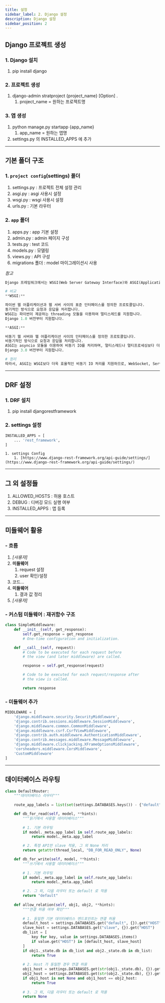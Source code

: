 ```yaml
---
title: 설정
sidebar_label: 2. Django 설정
description: Django 설정
sidebar_position: 2
---
```



<div className={styles.installLayout}>
<div className={styles.installLayoutLeft}>

## Django 프로젝트 생성

</div>
<div className={styles.installLayoutRight}>

### 1. Django 설치
1. pip install django
### 2. 프로젝트 생성
1. django-admin stratproject {project_name} [Option] .
    1. project_name = 원하는 프로젝트명
### 3. 앱 생성
1. python manage.py startapp {app_name}
    1. app_name = 원하는 앱명
2. settings.py 의 INSTALLED_APPS 에 추가

</div>
</div>

---

<div className={styles.installLayout}>
<div className={styles.installLayoutLeft}>

## 기본 폴더 구조

</div>
<div className={styles.installLayoutRight}>

### 1. `project config`(settings) 폴더
1. settings.py : 프로젝트 전체 설정 관리
2. asgi.py : asgi 사용시 설정
3. wsgi.py : wsgi 사용시 설정
4. urls.py : 기본 라우터
### 2. `app` 폴더
1. apps.py : app 기본 설정
2. admin.py : admin 페이지 구성
3. tests.py : test 코드
4. models.py : 모델링
5. views.py : API 구성
6. migrations 폴더 : model 마이그레이션시 사용

*참고*

```python
Django 프레임워크에서는 WSGI(Web Server Gateway Interface)와 ASGI(Application Server Gateway Interface) 두 가지 프로토콜을 지원합니다. 이 두 프로토콜은 각각 다음과 같은 특징을 가지고 있습니다.

# 비교
**WSGI:**

파이썬 웹 어플리케이션과 웹 서버 사이의 표준 인터페이스를 정의한 프로토콜입니다.
동기적인 방식으로 요청과 응답을 처리합니다.
WSGI는 파이썬이 제공하는 threading 모듈을 이용하여 멀티스레드를 지원합니다.
Django 1.0 버전부터 지원합니다.

**ASGI:**

비동기 웹 서버와 웹 어플리케이션 사이의 인터페이스를 정의한 프로토콜입니다.
비동기적인 방식으로 요청과 응답을 처리합니다.
ASGI는 asyncio 모듈을 이용하여 비동기 IO를 처리하며, 멀티스레드나 멀티프로세싱보다 더 많은 처리량을 처리할 수 있습니다.
Django 3.0 버전부터 지원합니다.

# 정리
따라서, ASGI는 WSGI보다 더욱 효율적인 비동기 IO 처리를 지원하므로, WebSocket, Server-Sent Events, HTTP/2 등과 같이 대용량의 동시 접속을 처리해야 하는 경우에 적합합니다. 하지만, 대부분의 웹 어플리케이션에서는 WSGI를 사용하여 충분히 처리할 수 있으며, Django 애플리케이션의 경우에도 WSGI를 사용하는 것이 보다 안정적인 선택이 될 수 있습니다.
```

</div>
</div>

---

<div className={styles.installLayout}>
<div className={styles.installLayoutLeft}>

## DRF 설정

</div>
<div className={styles.installLayoutRight}>

### 1. DRF 설치
1. pip install djangorestframework
### 2. settings 설정

```python
INSTALLED_APPS = [
    ... 'rest_framework',
]
```

    1. settings Config
        1. [https://www.django-rest-framework.org/api-guide/settings/](https://www.django-rest-framework.org/api-guide/settings/)

</div>
</div>

---

<div className={styles.installLayout}>
<div className={styles.installLayoutLeft}>

## 그 외 설정들

</div>
<div className={styles.installLayoutRight}>

1. ALLOWED_HOSTS : 허용 호스트
2. DEBUG : 디버깅 모드 실행 여부
3. INSTALLED_APPS : 앱 등록

</div>
</div>

---

<div className={styles.installLayout}>
<div className={styles.installLayoutLeft}>

## 미들웨어 활용

</div>
<div className={styles.installLayoutRight}>

### - 흐름
1. *[사용자]*
2. **미들웨어**
    1. request 설정
    2. user 확인/설정
3. 코드…
4. **미들웨어**
    1. 결과 값 정리
5. *[사용자]*
### - 커스텀 미들웨어 : **재귀함수 구조**

```python
class SimpleMiddleware:
    def __init__(self, get_response):
        self.get_response = get_response
        # One-time configuration and initialization.

    def __call__(self, request):
        # Code to be executed for each request before
        # the view (and later middleware) are called.

        response = self.get_response(request)

        # Code to be executed for each request/response after
        # the view is called.

        return response
```

### - 미들웨어 추가

```python
MIDDLEWARE = [
    'django.middleware.security.SecurityMiddleware',
    'django.contrib.sessions.middleware.SessionMiddleware',
    'django.middleware.common.CommonMiddleware',
    'django.middleware.csrf.CsrfViewMiddleware',
    'django.contrib.auth.middleware.AuthenticationMiddleware',
    'django.contrib.messages.middleware.MessageMiddleware',
    'django.middleware.clickjacking.XFrameOptionsMiddleware',
    'corsheaders.middleware.CorsMiddleware',
    'CustomMiddleware'
]
```

</div>
</div>

---

<div className={styles.installLayout}>
<div className={styles.installLayoutLeft}>

## 데이터베이스 라우팅

</div>
<div className={styles.installLayoutRight}>

```python
class DefaultRouter:
    """데이터베이스 라우터"""    
    
    route_app_labels = list(set(settings.DATABASES.keys()) - {"default", "slave"})

    def db_for_read(self, model, **hints):
        """읽기에서 사용할 데이터베이스"""        
        
        # 1. 기본 라우팅        
        if model._meta.app_label in self.route_app_labels:
            return model._meta.app_label

        # 2. 특정 API만 slave 적용, 그 외 None 처리        
        return getattr(thread_local, "DB_FOR_READ_ONLY", None)

    def db_for_write(self, model, **hints):
        """쓰기에서 사용할 데이터베이스"""      
          
        # 1. 기본 라우팅        
        if model._meta.app_label in self.route_app_labels:
            return model._meta.app_label

        # 2. 그 외, 다음 라우터 또는 default 로 적용        
        return "default"    
        
    def allow_relation(self, obj1, obj2, **hints):
        """연결 허용 여부 확인"""        
        
        # 1. 동일한 기본 데이터베이스 엔드포인트는 연결 허용        
        default_host = settings.DATABASES.get("default", {}).get("HOST")
        slave_host = settings.DATABASES.get("slave", {}).get("HOST")
        db_list = [
            key for key, value in settings.DATABASES.items()
            if value.get("HOST") in [default_host, slave_host]
        ]
        if obj1._state.db in db_list and obj2._state.db in db_list:
            return True        
          
        # 2. Host 가 동일한 경우 연결 허용        
        obj1_host = settings.DATABASES.get(str(obj1._state.db), {}).get("HOST")
        obj2_host = settings.DATABASES.get(str(obj2._state.db), {}).get("HOST")
        if obj1_host is not None and obj1_host == obj2_host:
            return True        
        
        # 3. 그 외, 다음 라우터 또는 default 로 적용        
        return None
```

</div>
</div>